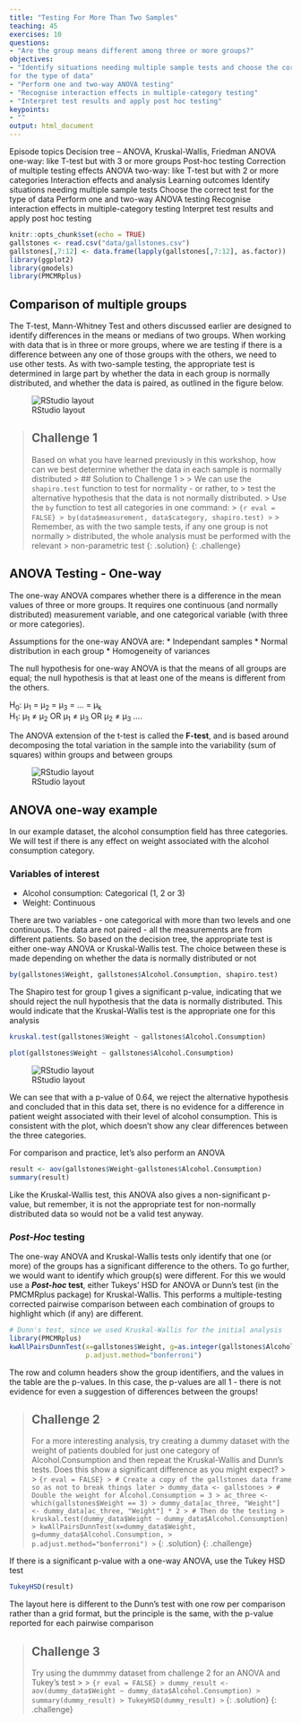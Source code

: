 ```yaml
---
title: "Testing For More Than Two Samples"
teaching: 45
exercises: 10
questions:
- "Are the group means different among three or more groups?"
objectives:
- "Identify situations needing multiple sample tests and choose the correct test 
for the type of data"
- "Perform one and two-way ANOVA testing"
- "Recognise interaction effects in multiple-category testing"
- "Interpret test results and apply post hoc testing"
keypoints:
- ""
output: html_document
---
```


Episode topics
Decision tree – ANOVA, Kruskal-Wallis, Friedman
ANOVA one-way: like T-test but with 3 or more groups
Post-hoc testing
Correction of multiple testing effects
ANOVA two-way: like T-test but with 2 or more categories
Interaction effects and analysis
Learning outcomes
Identify situations needing multiple sample tests
Choose the correct test for the type of data
Perform one and two-way ANOVA testing
Recognise interaction effects in multiple-category testing
Interpret test results and apply post hoc testing






```r
knitr::opts_chunk$set(echo = TRUE)
gallstones <- read.csv("data/gallstones.csv")
gallstones[,7:12] <- data.frame(lapply(gallstones[,7:12], as.factor))
library(ggplot2)
library(gmodels)
library(PMCMRplus)
```

## Comparison of multiple groups

The T-test, Mann-Whitney Test and others discussed earlier are designed to 
identify differences in the means or medians of two groups. When working with 
data that is in three or more groups, where we are testing if there is a 
difference between any one of those groups with the others, we need to use other
tests. As with two-sample testing, the appropriate test is determined in large
part by whether the data in each group is normally distributed, and whether the
data is paired, as outlined in the figure below.

![RStudio layout](../fig/06-fig1.png)

> ## Challenge 1
>
> Based on what you have learned previously in this workshop, how can we best
> determine whether the data in each sample is normally distributed
> > ## Solution to Challenge 1
> > 
> > We can use the `shapiro.test` function to test for normality - or rather, to 
> > test the alternative hypothesis that the data is not normally distributed. 
> > Use the `by` function to test all categories in one command: 
> > ```{r eval = FALSE}
> > by(data$measurement, data$category, shapiro.test)
> > ```
> > Remember, as with the two sample tests, if any one group is not normally
> > distributed, the whole analysis must be performed with the relevant 
> > non-parametric test
> {: .solution}
{: .challenge}

## ANOVA Testing - One-way

The one-way ANOVA compares whether there is a difference in the mean values of 
three or more groups. It requires one continuous (and normally distributed) 
measurement variable, and one categorical variable (with three or more 
categories). 

Assumptions for the one-way ANOVA are:
* Independant samples
* Normal distribution in each group
* Homogeneity of variances

The null hypothesis for one-way ANOVA is that the means of all groups are equal;
the null hypothesis is that at least one of the means is different from the 
others.

H~0~: µ~1~ = µ~2~ = µ~3~ = ... = µ~k~  
H~1~: µ~1~ ≠ µ~2~ OR µ~1~ ≠ µ~3~ OR µ~2~ ≠ µ~3~ ....

The ANOVA extension of the t-test is called the **F-test**, and is based around 
decomposing the total variation in the sample into the variability (sum of 
squares) within groups and between groups

![RStudio layout](../fig/06-fig2.png)

## ANOVA one-way example

In our example dataset, the alcohol consumption field has three categories. We 
will test if there is any effect on weight associated with the alcohol 
consumption category.

### Variables of interest
* Alcohol consumption: Categorical (1, 2 or 3)
* Weight: Continuous

There are two variables - one categorical with more than two levels and one 
continuous. The data are not paired - all the measurements are from different 
patients. So based on the decision tree, the appropriate test is either one-way
ANOVA or Kruskal-Wallis test. The choice between these is made depending on 
whether the data is normally distributed or not
```r
by(gallstones$Weight, gallstones$Alcohol.Consumption, shapiro.test)
```

The Shapiro test for group 1 gives a significant p-value, indicating that we 
should reject the null hypothesis that the data is normally distributed. This 
would indicate that the Kruskal-Wallis test is the appropriate one for this 
analysis

```r
kruskal.test(gallstones$Weight ~ gallstones$Alcohol.Consumption)
```
```r
plot(gallstones$Weight ~ gallstones$Alcohol.Consumption)
```

![RStudio layout](../fig/06-fig3.png)

We can see that with a p-value of 0.64, we reject the alternative hypothesis and
concluded that in this data set, there is no evidence for a difference in 
patient weight associated with their level of alcohol consumption. This is 
consistent with the plot, which doesn't show any clear differences between the
three categories.

For comparison and practice, let's also perform an ANOVA
```r
result <- aov(gallstones$Weight~gallstones$Alcohol.Consumption)
summary(result)
```
Like the Kruskal-Wallis test, this ANOVA also gives a non-significant p-value, 
but remember, it is not the appropriate test for non-normally distributed data
so would not be a valid test anyway.

### _Post-Hoc_ testing
The one-way ANOVA and Kruskal-Wallis tests only identify that one (or more) of 
the groups has a significant difference to the others. To go further, we would
want to identify which group(s) were different. For this we would use a 
**_Post-hoc_ test**, either Tukeys' HSD for ANOVA or Dunn's test (in the 
PMCMRplus package) for Kruskal-Wallis. This performs a multiple-testing 
corrected pairwise comparison between each combination of groups to highlight 
which (if any) are different.

```r
# Dunn's test, since we used Kruskal-Wallis for the initial analysis
library(PMCMRplus)
kwAllPairsDunnTest(x=gallstones$Weight, g=as.integer(gallstones$Alcohol.Consumption), 
                   p.adjust.method="bonferroni")
```
The row and column headers show the group identifiers, and the values in the 
table are the p-values. In this case, the p-values are all 1 - there is not
evidence for even a suggestion of differences between the groups!

> ## Challenge 2
>
> For a more interesting analysis, try creating a dummy dataset with the weight 
> of patients doubled for just one category of Alcohol.Consumption and then 
> repeat the Kruskal-Wallis and Dunn's tests. Does this show a significant 
> difference as you might expect?
> > 
> > ```{r eval = FALSE}
> > # Create a copy of the gallstones data frame so as not to break things later
> > dummy_data <- gallstones
> > # Double the weight for Alcohol.Consumption = 3
> > ac_three <- which(gallstones$Weight == 3)
> > dummy_data[ac_three, "Weight"] <- dummy_data[ac_three, "Weight"] * 2
> > # Then do the testing
> > kruskal.test(dummy_data$Weight ~ dummy_data$Alcohol.Consumption)
> > kwAllPairsDunnTest(x=dummy_data$Weight, g=dummy_data$Alcohol.Consumption,
> >                    p.adjust.method="bonferroni")
> > ```
> {: .solution}
{: .challenge}

If there is a significant p-value with a one-way ANOVA, use the Tukey HSD test
```r
TukeyHSD(result)
```
The layout here is different to the Dunn's test with one row per comparison
rather than a grid format, but the principle is the same, with the p-value
reported for each pairwise comparison

> ## Challenge 3
>
> Try using the dummmy dataset from challenge 2 for an ANOVA and Tukey's test
> > 
> > ```{r eval = FALSE}
> > dummy_result <- aov(dummy_data$Weight ~ dummy_data$Alcohol.Consumption)
> > summary(dummy_result)
> > TukeyHSD(dummy_result)
> > ```
> {: .solution}
{: .challenge}

